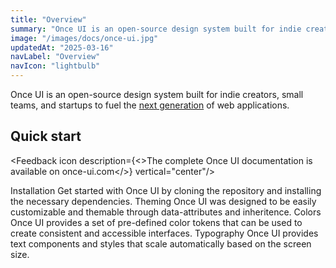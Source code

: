 ```yaml
---
title: "Overview"
summary: "Once UI is an open-source design system built for indie creators, small teams, and startups to fuel the next generation of web applications."
image: "/images/docs/once-ui.jpg"
updatedAt: "2025-03-16"
navLabel: "Overview"
navIcon: "lightbulb"
---
```


Once UI is an open-source design system built for indie creators, small teams, and startups to fuel the [next generation](https://lorant.one/work/once-ui) of web applications.

## Quick start

<Feedback icon description={<>The complete Once UI documentation is available on <SmartLink href="https://once-ui.com/docs">once-ui.com</SmartLink></>} vertical="center"/>

<Grid fillWidth gap="8" columns="2" mobileColumns="1" marginTop="8">
  <Card href="https://once-ui.com/docs/installation" fillWidth gap="8" padding="24" radius="l" direction="column">
    <Text variant="heading-strong-m" onBackground="neutral-strong" align="left">Installation</Text>
    <Text variant="body-default-s" onBackground="neutral-weak" align="left">Get started with Once UI by cloning the repository and installing the necessary dependencies.</Text>
  </Card>
  <Card href="https://once-ui.com/docs/theming" fillWidth gap="8" padding="24" radius="l" direction="column">
    <Text variant="heading-strong-m" onBackground="neutral-strong" align="left">Theming</Text>
    <Text variant="body-default-s" onBackground="neutral-weak" align="left">Once UI was designed to be easily customizable and themable through data-attributes and inheritence.</Text>
  </Card>
  <Card href="https://once-ui.com/docs/colors" fillWidth gap="8" padding="24" radius="l" direction="column">
    <Text variant="heading-strong-m" onBackground="neutral-strong" align="left">Colors</Text>
    <Text variant="body-default-s" onBackground="neutral-weak" align="left">Once UI provides a set of pre-defined color tokens that can be used to create consistent and accessible interfaces.</Text>
  </Card>
  <Card href="https://once-ui.com/docs/typography" fillWidth gap="8" padding="24" radius="l" direction="column">
    <Text variant="heading-strong-m" onBackground="neutral-strong" align="left">Typography</Text>
    <Text variant="body-default-s" onBackground="neutral-weak" align="left">Once UI provides text components and styles that scale automatically based on the screen size.</Text>
  </Card>
</Grid>